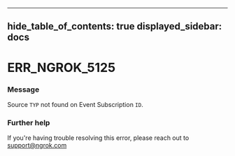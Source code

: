 

---
hide_table_of_contents: true
displayed_sidebar: docs
---


# ERR_NGROK_5125

### Message
Source `TYP` not found on Event Subscription `ID`.

<ErrorDetails />



### Further help
If you're having trouble resolving this error, please reach out to [support@ngrok.com](mailto:support@ngrok.com?subject=Help%20with%20ERR_NGROK_5125)


